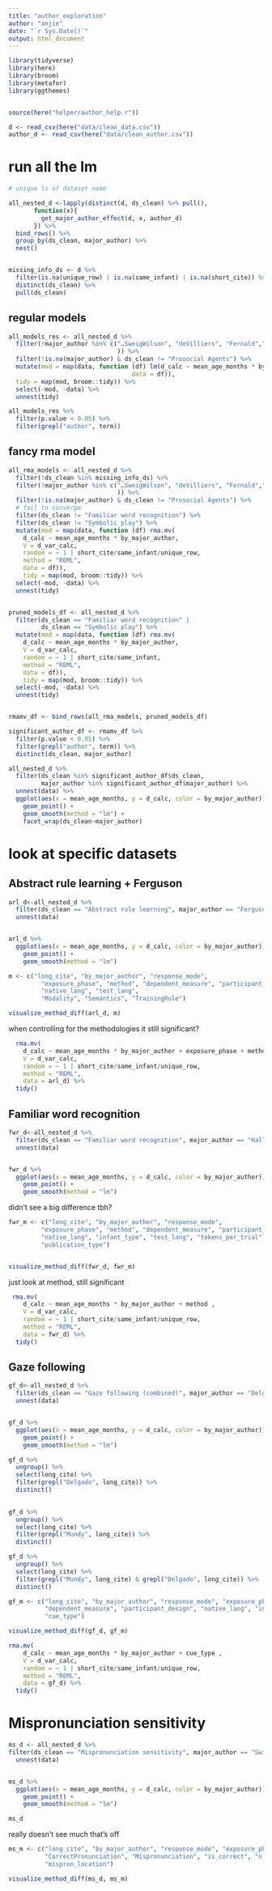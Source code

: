```yaml
---
title: "author_exploration"
author: "anjie"
date: "`r Sys.Date()`"
output: html_document
---
```


```r
library(tidyverse)
library(here)
library(broom)
library(metafor)
library(ggthemes)


source(here("helper/author_help.r"))

d <- read_csv(here("data/clean_data.csv"))
author_d <- read_csv(here("data/clean_author.csv"))
```

# run all the lm

```r
# unique ls of dataset name 

all_nested_d <-lapply(distinct(d, ds_clean) %>% pull(), 
       function(x){
         get_major_author_effect(d, x, author_d)
       }) %>% 
  bind_rows() %>% 
  group_by(ds_clean, major_author) %>% 
  nest()



```


```r

missing_info_ds <- d %>%   
  filter(is.na(unique_row) | is.na(same_infant) | is.na(short_cite)) %>%  
  distinct(ds_clean) %>% 
  pull(ds_clean)
```


## regular models 

```r
all_models_res <- all_nested_d %>% 
  filter(!major_author %in% c("…SweigWilson", "deVilliers", "Fernald","GrafEstes"
                              )) %>% 
  filter(!is.na(major_author) & ds_clean != "Prosocial Agents") %>% 
  mutate(mod = map(data, function (df) lm(d_calc ~ mean_age_months * by_major_author,
                                  data = df)), 
  tidy = map(mod, broom::tidy)) %>% 
  select(-mod, -data) %>% 
  unnest(tidy)
```

```r
all_models_res %>% 
  filter(p.value < 0.05) %>% 
  filter(grepl("author", term))
```


## fancy rma model

```r
all_rma_models <- all_nested_d %>% 
  filter(!ds_clean %in% missing_info_ds) %>% 
  filter(!major_author %in% c("…SweigWilson", "deVilliers", "Fernald","GrafEstes"
                              )) %>% 
  filter(!is.na(major_author) & ds_clean != "Prosocial Agents") %>% 
  # fail to converge 
  filter(ds_clean != "Familiar word recognition") %>% 
  filter(ds_clean != "Symbolic play") %>% 
  mutate(mod = map(data, function (df) rma.mv(
    d_calc ~ mean_age_months * by_major_author, 
    V = d_var_calc, 
    random = ~ 1 | short_cite/same_infant/unique_row, 
    method = "REML", 
    data = df)), 
    tidy = map(mod, broom::tidy)) %>% 
  select(-mod, -data) %>% 
  unnest(tidy)


pruned_models_df <- all_nested_d %>% 
  filter(ds_clean == "Familiar word recognition" | 
         ds_clean == "Symbolic play") %>% 
  mutate(mod = map(data, function (df) rma.mv(
    d_calc ~ mean_age_months * by_major_author, 
    V = d_var_calc, 
    random = ~ 1 | short_cite/same_infant, 
    method = "REML", 
    data = df)), 
    tidy = map(mod, broom::tidy)) %>% 
  select(-mod, -data) %>% 
  unnest(tidy)


rmamv_df <- bind_rows(all_rma_models, pruned_models_df)

```

```r
significant_author_df <- rmamv_df %>% 
  filter(p.value < 0.05) %>% 
  filter(grepl("author", term)) %>% 
  distinct(ds_clean, major_author)
```

```r
all_nested_d %>% 
  filter(ds_clean %in% significant_author_df$ds_clean, 
         major_author %in% significant_author_df$major_author) %>% 
  unnest(data) %>% 
  ggplot(aes(x = mean_age_months, y = d_calc, color = by_major_author))+
    geom_point() + 
    geom_smooth(method = "lm") + 
    facet_wrap(ds_clean~major_author)
```

# look at specific datasets 

## Abstract rule learning + Ferguson

```r
arl_d<-all_nested_d %>% 
  filter(ds_clean == "Abstract rule learning", major_author == "Ferguson") %>% 
  unnest(data) 


arl_d %>% 
  ggplot(aes(x = mean_age_months, y = d_calc, color = by_major_author))+
    geom_point() + 
    geom_smooth(method = "lm")
```
```r


m <- c("long_cite", "by_major_author", "response_mode", 
         "exposure_phase", "method", "dependent_measure", "participant_design", 
         "native_lang", "test_lang", 
         "Modality", "Semantics", "TrainingRule")

visualize_method_diff(arl_d, m)
```




when controlling for the methodologies it still significant?

```r
  rma.mv(
    d_calc ~ mean_age_months * by_major_author + exposure_phase + method + Modality, 
    V = d_var_calc, 
    random = ~ 1 | short_cite/same_infant/unique_row, 
    method = "REML", 
    data = arl_d) %>% 
  tidy()
```


## Familiar word recognition 

```r
fwr_d<-all_nested_d %>% 
  filter(ds_clean == "Familiar word recognition", major_author == "Hallé") %>% 
  unnest(data) 


fwr_d %>% 
  ggplot(aes(x = mean_age_months, y = d_calc, color = by_major_author))+
    geom_point() + 
    geom_smooth(method = "lm")
```


didn't see a big difference tbh?

```r

fwr_m <- c("long_cite", "by_major_author", "response_mode", 
         "exposure_phase", "method", "dependent_measure", "participant_design", 
         "native_lang", "infant_type", "test_lang", "tokens_per_trial", "word_types_per_cond",
         "publication_type")


visualize_method_diff(fwr_d, fwr_m)


```
just look at method, still significant 

```r
 rma.mv(
    d_calc ~ mean_age_months * by_major_author + method , 
    V = d_var_calc, 
    random = ~ 1 | short_cite/same_infant/unique_row, 
    method = "REML", 
    data = fwr_d) %>% 
  tidy()
```

## Gaze following 


```r
gf_d<-all_nested_d %>% 
  filter(ds_clean == "Gaze following (combined)", major_author == "Delgado") %>% 
  unnest(data) 


gf_d %>% 
  ggplot(aes(x = mean_age_months, y = d_calc, color = by_major_author))+
    geom_point() + 
    geom_smooth(method = "lm")
```
```r
gf_d %>% 
  ungroup() %>% 
  select(long_cite) %>% 
  filter(grepl("Delgado", long_cite)) %>% 
  distinct() 
  

gf_d %>% 
  ungroup() %>% 
  select(long_cite) %>% 
  filter(grepl("Mundy", long_cite)) %>% 
  distinct() 

gf_d %>% 
  ungroup() %>% 
  select(long_cite) %>% 
  filter(grepl("Mundy", long_cite) & grepl("Delgado", long_cite)) %>% 
  distinct() 
```


```r
gf_m <- c("long_cite", "by_major_author", "response_mode", "exposure_phase", "method", 
          "dependent_measure", "participant_design", "native_lang", "infant_type", "num_trials", 
          "cue_type")

visualize_method_diff(gf_d, gf_m)
```
```r
rma.mv(
    d_calc ~ mean_age_months * by_major_author + cue_type , 
    V = d_var_calc, 
    random = ~ 1 | short_cite/same_infant/unique_row, 
    method = "REML", 
    data = gf_d) %>% 
  tidy()
```

# Mispronunciation sensitivity 

```r
ms_d <- all_nested_d %>% 
filter(ds_clean == "Mispronunciation sensitivity", major_author == "Swingley") %>% 
  unnest(data) 


ms_d %>% 
  ggplot(aes(x = mean_age_months, y = d_calc, color = by_major_author))+
    geom_point() + 
    geom_smooth(method = "lm")
```

```r
ms_d
```


really doesn't see much that's off 

```r
ms_m <- c("long_cite", "by_major_author", "response_mode", "exposure_phase", "method", 
          "CorrectPronunciation", "Mispronunciation", "is_correct", "n_feature", "type_feature", 
          "mispron_location")

visualize_method_diff(ms_d, ms_m)
```

